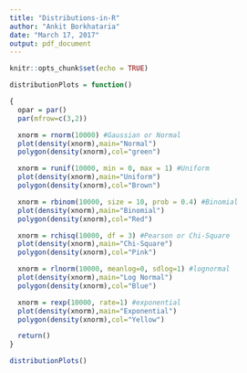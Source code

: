 ---
title: "Distributions-in-R"
author: "Ankit Borkhataria"
date: "March 17, 2017"
output: pdf_document
---

```{r setup, include=FALSE}
knitr::opts_chunk$set(echo = TRUE)
```



```{r}
distributionPlots = function()

{
  opar = par() 
  par(mfrow=c(3,2))

  xnorm = rnorm(10000) #Gaussian or Normal
  plot(density(xnorm),main="Normal") 
  polygon(density(xnorm),col="green")

  xnorm = runif(10000, min = 0, max = 1) #Uniform
  plot(density(xnorm),main="Uniform") 
  polygon(density(xnorm),col="Brown")

  xnorm = rbinom(10000, size = 10, prob = 0.4) #Binomial
  plot(density(xnorm),main="Binomial") 
  polygon(density(xnorm),col="Red")

  xnorm = rchisq(10000, df = 3) #Pearson or Chi-Square
  plot(density(xnorm),main="Chi-Square") 
  polygon(density(xnorm),col="Pink")

  xnorm = rlnorm(10000, meanlog=0, sdlog=1) #lognormal
  plot(density(xnorm),main="Log Normal") 
  polygon(density(xnorm),col="Blue")

  xnorm = rexp(10000, rate=1) #exponential
  plot(density(xnorm),main="Exponential") 
  polygon(density(xnorm),col="Yellow")

  return()
}

distributionPlots()
```


